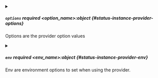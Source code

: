 

<PartialName />



<details className="config-field" data-expandable="true">
<summary>

##### `options` <span className="config-field-required" data-required="false">required</span> <span className="config-field-type">&lt;option_name&gt;:object</span> <span className="config-field-default"></span> <span className="config-field-enum"></span> {#status-instance-provider-options}

Options are the provider option values

</summary>

<PartialOptionsreference />


</details>



<details className="config-field" data-expandable="true">
<summary>

##### `env` <span className="config-field-required" data-required="false">required</span> <span className="config-field-type">&lt;env_name&gt;:object</span> <span className="config-field-default"></span> <span className="config-field-enum"></span> {#status-instance-provider-env}

Env are environment options to set when using the provider.

</summary>

<PartialEnvreference />


</details>
